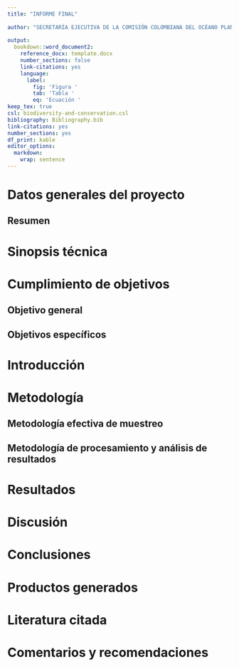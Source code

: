 ```yaml
---
title: "INFORME FINAL"
  
author: "SECRETARÍA EJECUTIVA DE LA COMISIÓN COLOMBIANA DEL OCÉANO PLAN NACIONAL DE EXPEDICIONES CIENTÍFICAS MARINAS"
  
output:
  bookdown::word_document2:
    reference_docx: template.docx
    number_sections: false
    link-citations: yes
    language:
      label:
        fig: 'Figura '
        tab: 'Tabla '
        eq: 'Ecuación '
keep_tex: true
csl: biodiversity-and-conservation.csl
bibliography: Bibliography.bib
link-citations: yes
number_sections: yes
df_print: kable
editor_options: 
  markdown: 
    wrap: sentence
---
```

# Datos generales del proyecto


## Resumen 
# Sinopsis técnica 
#	Cumplimiento de objetivos
##	Objetivo general
##	Objetivos específicos 
#	Introducción
#	Metodología 
##	Metodología efectiva de muestreo

##	Metodología de procesamiento y análisis de resultados
#	Resultados
#	Discusión
#	Conclusiones
#	Productos generados 
#	Literatura citada
::: {#refs}
:::

\pagebreak
#	Comentarios y recomendaciones 







